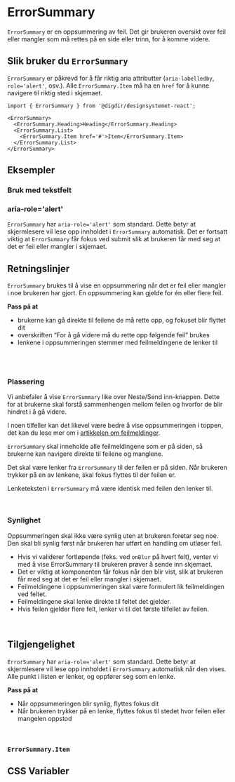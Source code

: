 

<Meta of={ErrorSummaryStories} />

# ErrorSummary

`ErrorSummary` er en oppsummering av feil. Det gir brukeren oversikt over feil eller
mangler som må rettes på en side eller trinn, for å komme videre.

<Primary />
<Controls />

## Slik bruker du `ErrorSummary`

`ErrorSummary` er påkrevd for å får riktig aria attributter (`aria-labelledby`, `role='alert'`, osv.).
Alle `ErrorSummary.Item` må ha en `href` for å kunne navigere til riktig sted i skjemaet.

```tsx
import { ErrorSummary } from '@digdir/designsystemet-react';

<ErrorSummary>
  <ErrorSummary.Heading>Heading</ErrorSummary.Heading>
  <ErrorSummary.List>
    <ErrorSummary.Item href='#'>Item</ErrorSummary.Item>
  </ErrorSummary.List>
</ErrorSummary>
```

## Eksempler

### Bruk med tekstfelt

<Canvas of={ErrorSummaryStories.WithForm} />

### aria-role='alert'

`ErrorSummary` har `aria-role='alert'` som standard. Dette betyr at skjermlesere vil lese opp innholdet i `ErrorSummary` automatisk. 
Det er fortsatt viktig at `ErrorSummary` får fokus ved submit slik at brukeren får med seg at det er feil eller mangler i skjemaet.

<Canvas of={ErrorSummaryStories.ShowHide} />

## Retningslinjer

`ErrorSummary` brukes til å vise en oppsummering når det er feil eller mangler i noe brukeren har gjort. En oppsummering kan gjelde for én eller flere feil.

**Pass på at**
- brukerne kan gå direkte til feilene de må rette opp, og fokuset blir flyttet dit
- overskriften “For å gå videre må du rette opp følgende feil” brukes
- lenkene i oppsummeringen stemmer med feilmeldingene de lenker til

<br/>

 



<br />

### Plassering

Vi anbefaler å vise `ErrorSummary` like over Neste/Send inn-knappen. Dette for 
at brukerne skal forstå sammenhengen mellom feilen og hvorfor de blir hindret i å gå videre. 

I noen tilfeller kan det likevel være bedre å vise oppsummeringen i toppen, det kan du lese mer om i [artikkelen om feilmeldinger](https://designsystemet.no/monstre/feilmeldinger#oppsummering-av-flere-feilmeldinger).

`ErrorSummary` skal inneholde alle feilmeldingene som er på siden, så brukerne kan navigere direkte 
til feilene og manglene.


Det skal være lenker fra `ErrorSummary` til der feilen er på siden. Når brukeren trykker på en av lenkene, 
skal fokus flyttes til der feilen er.

Lenketeksten i `ErrorSummary` må være identisk med feilen den lenker til.

<br/>

### Synlighet

Oppsummeringen skal ikke være synlig uten at brukeren foretar seg noe. Den skal bli synlig først når brukeren har utført en handling om utløser feil.

- Hvis vi validerer fortløpende (feks. ved `onBlur` på hvert felt), venter vi med å vise ErrorSummary til brukeren prøver å sende inn skjemaet.
- Det er viktig at komponenten får fokus når den blir vist, slik at brukeren får med seg at det er feil eller mangler i skjemaet.
- Feilmeldingene i oppsummeringen skal være formulert lik feilmeldingen ved feltet.
- Feilmeldingene skal lenke direkte til feltet det gjelder.
- Hvis feilen gjelder flere felt, lenker vi til det første tilfellet av feilen.

<br/>

## Tilgjengelighet

`ErrorSummary` har `aria-role='alert'` som standard. Dette betyr at skjermlesere vil lese opp innholdet i `ErrorSummary` automatisk når den vises.
Alle punkt i listen er lenker, og oppfører seg som en lenke.


**Pass på at**
- Når oppsummeringen blir synlig, flyttes fokus dit
- Når brukeren trykker på en lenke, flyttes fokus til stedet hvor feilen eller mangelen oppstod

<br />

### `ErrorSummary.Item`

<ArgTypes of={ErrorSummary.Item} />


## CSS Variabler

<CssVariables css={css} />
